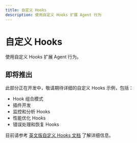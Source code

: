 ```yaml
---
title: 自定义 Hooks
description: 使用自定义 Hooks 扩展 Agent 行为
---
```


# 自定义 Hooks

使用自定义 Hooks 扩展 Agent 行为。

## 即将推出

此部分正在开发中，敬请期待详细的自定义 Hooks 示例，包括：

- Hook 组合模式
- 插件开发
- 监控和分析 Hooks
- 性能优化 Hooks
- 错误处理和恢复 Hooks

目前请参考 [英文版自定义 Hooks 文档](/examples/custom-hooks) 了解详细信息。
